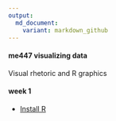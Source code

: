 ```yaml
---
output:
  md_document:
    variant: markdown_github
---
```


#### me447 visualizing data

Visual rhetoric and R graphics

#### week 1

- [Install R](week-01/install_R.md)  
